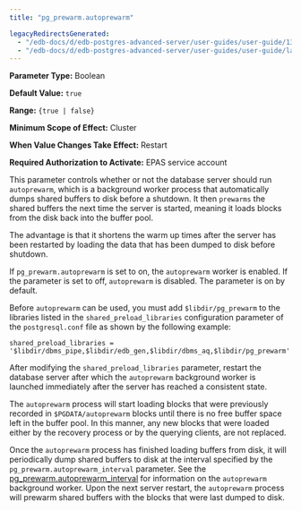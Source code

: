 ```yaml
---
title: "pg_prewarm.autoprewarm"

legacyRedirectsGenerated:
  - "/edb-docs/d/edb-postgres-advanced-server/user-guides/user-guide/13/pg_prewarm.autoprewarm.html"
  - "/edb-docs/d/edb-postgres-advanced-server/user-guides/user-guide/latest/pg_prewarm.autoprewarm.html"
---
```


<div id="pg_prewarm_autoprewarm" class="registered_link"></div>

**Parameter Type:** Boolean

**Default Value:** `true`

**Range:** `{true | false}`

**Minimum Scope of Effect:** Cluster

**When Value Changes Take Effect:** Restart

**Required Authorization to Activate:** EPAS service account

This parameter controls whether or not the database server should run `autoprewarm`, which is a background worker process that automatically dumps shared buffers to disk before a shutdown. It then `prewarms` the shared buffers the next time the server is started, meaning it loads blocks from the disk back into the buffer pool.

The advantage is that it shortens the warm up times after the server has been restarted by loading the data that has been dumped to disk before shutdown.

If `pg_prewarm.autoprewarm` is set to on, the `autoprewarm` worker is enabled. If the parameter is set to off, `autoprewarm` is disabled. The parameter is on by default.

Before `autoprewarm` can be used, you must add `$libdir/pg_prewarm` to the libraries listed in the `shared_preload_libraries` configuration parameter of the `postgresql.conf` file as shown by the following example:

```text
shared_preload_libraries =
'$libdir/dbms_pipe,$libdir/edb_gen,$libdir/dbms_aq,$libdir/pg_prewarm'
```

After modifying the `shared_preload_libraries` parameter, restart the database server after which the `autoprewarm` background worker is launched immediately after the server has reached a consistent state.

The `autoprewarm` process will start loading blocks that were previously recorded in `$PGDATA/autoprewarm` blocks until there is no free buffer space left in the buffer pool. In this manner, any new blocks that were loaded either by the recovery process or by the querying clients, are not replaced.

Once the `autoprewarm` process has finished loading buffers from disk, it will periodically dump shared buffers to disk at the interval specified by the `pg_prewarm.autoprewarm_interval` parameter. See the [pg_prewarm.autoprewarm_interval](17_pg_prewarm.autoprewarm_interval/#pg_prewarm_autoprewarm_interval) for information on the `autoprewarm` background worker. Upon the next server restart, the `autoprewarm` process will prewarm shared buffers with the blocks that were last dumped to disk.
